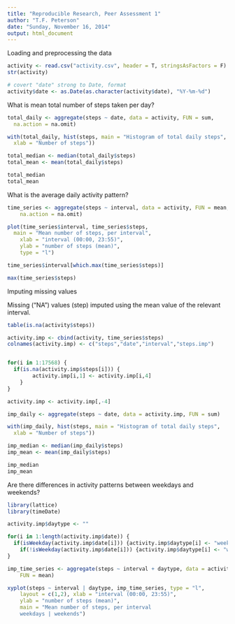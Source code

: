 ```yaml
---
title: "Reproducible Research, Peer Assessment 1"
author: "T.F. Peterson"
date: "Sunday, November 16, 2014"
output: html_document
---
```



Loading and preprocessing the data
```r
activity <- read.csv("activity.csv", header = T, stringsAsFactors = F)
str(activity)

# covert "date" strong to Date, format
activity$date <- as.Date(as.character(activity$date), "%Y-%m-%d")
```

What is mean total number of steps taken per day?
```r
total_daily <- aggregate(steps ~ date, data = activity, FUN = sum,
  na.action = na.omit)

with(total_daily, hist(steps, main = "Histogram of total daily steps",
  xlab = "Number of steps"))

total_median <- median(total_daily$steps)
total_mean <- mean(total_daily$steps)

total_median
total_mean
```

What is the average daily activity pattern?
```r
time_series <- aggregate(steps ~ interval, data = activity, FUN = mean,
	na.action = na.omit)

plot(time_series$interval, time_series$steps,
  main = "Mean number of steps, per interval",
	xlab = "interval (00:00, 23:55)",
	ylab = "number of steps (mean)",
	type = "l")

time_series$interval[which.max(time_series$steps)]

max(time_series$steps)
```

Imputing missing values

Missing ("NA") values (step) imputed using the mean value of the relevant interval.

```r
table(is.na(activity$steps))

activity.imp <- cbind(activity, time_series$steps)
colnames(activity.imp) <- c("steps","date","interval","steps.imp")


for(i in 1:17568) {
  if(is.na(activity.imp$steps[i])) {
		activity.imp[i,1] <- activity.imp[i,4]
	}
}

activity.imp <- activity.imp[,-4]

imp_daily <- aggregate(steps ~ date, data = activity.imp, FUN = sum)

with(imp_daily, hist(steps, main = "Histogram of total daily steps",
  xlab = "Number of steps"))

imp_median <- median(imp_daily$steps)
imp_mean <- mean(imp_daily$steps)

imp_median
imp_mean
```

Are there differences in activity patterns between weekdays and weekends?
```r
library(lattice)
library(timeDate)

activity.imp$daytype <- "" 

for(i in 1:length(activity.imp$date)) {
  if(isWeekday(activity.imp$date[i])) {activity.imp$daytype[i] <- "weekday"}
	if(!isWeekday(activity.imp$date[i])) {activity.imp$daytype[i] <- "weekend"}	
}

imp_time_series <- aggregate(steps ~ interval + daytype, data = activity.imp,
	FUN = mean)

xyplot(steps ~ interval | daytype, imp_time_series, type = "l",
	layout = c(1,2), xlab = "interval (00:00, 23:55)",
	ylab = "number of steps (mean)",
	main = "Mean number of steps, per interval
	weekdays | weekends")
```